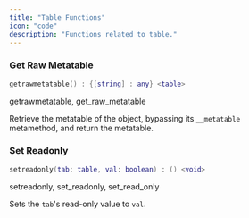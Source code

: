 ```yaml
---
title: "Table Functions"
icon: "code"
description: "Functions related to table."
---
```


### Get Raw Metatable

```lua
getrawmetatable() : {[string] : any} <table>
```

<Info>
  getrawmetatable, get_raw_metatable
</Info>

Retrieve the metatable of the object, bypassing its `__metatable` metamethod, and return the metatable.

### Set Readonly

```lua
setreadonly(tab: table, val: boolean) : () <void>
```

<Info>
  setreadonly, set_readonly, set_read_only
</Info>

Sets the `tab`'s read-only value to `val`.